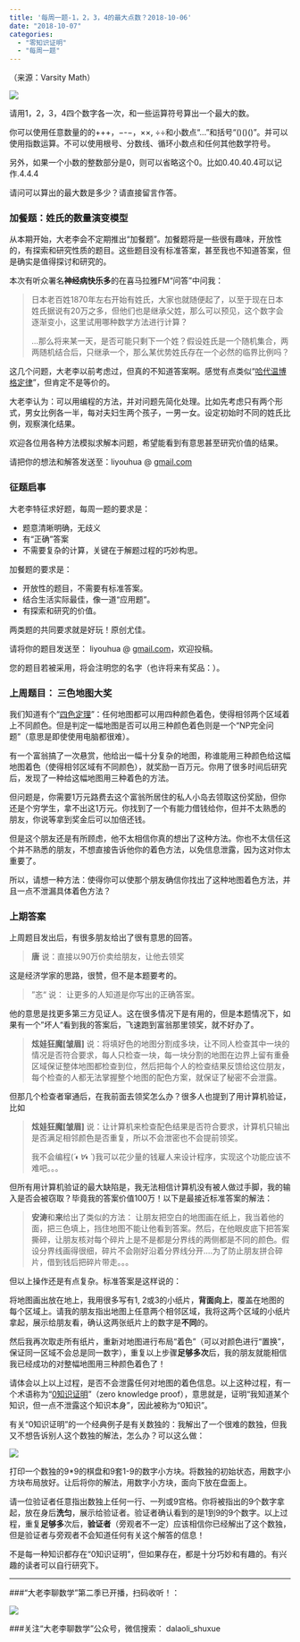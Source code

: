 ```yaml
---
title: '每周一题-1，2，3，4的最大点数？2018-10-06'
date: "2018-10-07"
categories:
  - "零知识证明"
  - "每周一题"
---
```


（来源：Varsity Math）

![](http://oy876kcmf.bkt.clouddn.com/FrqpPXIL_1B6FA4kwgh6oW-4Uiaw)

请用1，2，3，4四个数字各一次，和一些运算符号算出一个最大的数。

你可以使用任意数量的的<span class="katex--inline"><span class="katex"><span class="katex-mathml">++</span><span class="katex-html"><span class="base"><span class="mord">+</span></span></span></span></span>，<span class="katex--inline"><span class="katex"><span class="katex-mathml">−-</span><span class="katex-html"><span class="base"><span class="mord">−</span></span></span></span></span>，<span class="katex--inline"><span class="katex"><span class="katex-mathml">×\times</span><span class="katex-html"><span class="base"><span class="mord">×</span></span></span></span></span>, <span class="katex--inline"><span class="katex"><span class="katex-mathml">÷\div</span><span class="katex-html"><span class="base"><span class="mord">÷</span></span></span></span></span>和小数点“<span class="katex--inline"><span class="katex"><span class="katex-mathml">..</span><span class="katex-html"><span class="base"><span class="mord">.</span></span></span></span></span>”和括号“<span class="katex--inline"><span class="katex"><span class="katex-mathml">()()</span><span class="katex-html"><span class="base"><span class="mopen">(</span><span class="mclose">)</span></span></span></span></span>”。并可以使用指数运算。不可以使用根号、分数线、循环小数点和任何其他数学符号。

另外，如果一个小数的整数部分是0，则可以省略这个0。比如<span class="katex--inline"><span class="katex"><span class="katex-mathml">0.40.4</span><span class="katex-html"><span class="base"><span class="mord">0</span><span class="mord">.</span><span class="mord">4</span></span></span></span></span>可以记作<span class="katex--inline"><span class="katex"><span class="katex-mathml">.4.4</span><span class="katex-html"><span class="base"><span class="mord">.</span><span class="mord">4</span></span></span></span></span>

请问可以算出的最大数是多少？请直接留言作答。

<h3 id="加餐题：姓氏的数量演变模型">加餐题：姓氏的数量演变模型</h3>

从本期开始，大老李会不定期推出“加餐题”。加餐题将是一些很有趣味，开放性的，有探索和研究性质的题目。这些题目没有标准答案，甚至我也不知道答案，但是确实是值得探讨和研究的。

本次有听众署名**神经病快乐多**的在喜马拉雅FM“问答”中问我：

<blockquote>日本老百姓1870年左右开始有姓氏，大家也就随便起了，以至于现在日本姓氏据说有20万之多，但他们也是继承父姓，那么可以预见，这个数字会逐渐变小，这里试用哪种数学方法进行计算？

…那么将来某一天，是否可能只剩下一个姓？假设姓氏是一个随机集合，两两随机结合后，只继承一个，那么某优势姓氏存在一个必然的临界比例吗？</blockquote>

这几个问题，大老李以前考虑过，但真的不知道答案啊。感觉有点类似“<a href="https://dalaoli-shuxue.github.io/2018/01/01/e5-9f-ba-e5-9b-a0-e7-9a-84-e5-a5-87-e5-a6-99-e5-b9-b3-e8-a1-a1-e5-93-88-e4-bb-a3-e6-b8-a9-e4-bc-af-e6-a0-bc-e5-ae-9a-e5-be-8b-e7-9a-84-e5-8f-91-e7-8e-b0.html">哈代温博格定律</a>”，但肯定不是等价的。

大老李认为：可以用编程的方法，并对问题先简化处理。比如先考虑只有两个形式，男女比例各一半，每对夫妇生两个孩子，一男一女。设定初始时不同的姓氏比例，观察演化结果。

欢迎各位用各种方法模拟求解本问题，希望能看到有意思甚至研究价值的结果。

请把你的想法和解答发送至：liyouhua @ <a href="http://gmail.com">gmail.com</a>

<h3 id="征题启事">征题启事</h3>

大老李特征求好题，每周一题的要求是：

<ul>
    <li>题意清晰明确，无歧义</li>
    <li>有“正确”答案</li>
    <li>不需要复杂的计算，关键在于解题过程的巧妙构思。</li>
</ul>

加餐题的要求是：

<ul>
    <li>开放性的题目，不需要有标准答案。</li>
    <li>结合生活实际最佳，像一道“应用题”。</li>
    <li>有探索和研究的价值。</li>
</ul>

两类题的共同要求就是好玩！原创尤佳。

请将你的题目发送至： liyouhua @ <a href="http://gmail.com">gmail.com</a>，欢迎投稿。

您的题目若被采用，将会注明您的名字（也许将来有奖品：）。

<h3 id="上周题目：-三色地图大奖">上周题目： 三色地图大奖</h3>

我们知道有个“<a href="https://zh.wikipedia.org/zh-hans/%E5%9B%9B%E8%89%B2%E5%AE%9A%E7%90%86">四色定理</a>”：任何地图都可以用四种颜色着色，使得相邻两个区域着上不同颜色。但是判定一幅地图是否可以用三种颜色着色则是一个“NP完全问题"（意思是即使使用电脑都很难）。

有一个富翁搞了一次悬赏，他给出一幅十分复杂的地图，称谁能用三种颜色给这幅地图着色（使得相邻区域有不同颜色），就奖励一百万元。你用了很多时间后研究后，发现了一种给这幅地图用三种着色的方法。

但问题是，你需要1万元路费去这个富翁所居住的私人小岛去领取这份奖励，但你还是个穷学生，拿不出这1万元。你找到了一个有能力借钱给你，但并不太熟悉的朋友，你说等拿到奖金后可以加倍还钱。

但是这个朋友还是有所顾虑，他不太相信你真的想出了这种方法。你也不太信任这个并不熟悉的朋友，不想直接告诉他你的着色方法，以免信息泄露，因为这对你太重要了。

所以，请想一种方法：使得你可以使那个朋友确信你找出了这种地图着色方法，并且一点不泄漏具体着色方法？

<h3 id="上期答案">上期答案</h3>

上周题目发出后，有很多朋友给出了很有意思的回答。

<blockquote>**唐** 说：直接以90万价卖给朋友，让他去领奖</blockquote>

这是经济学家的思路，很赞，但不是本题要考的。

<blockquote>”忞“ 说： 让更多的人知道是你写出的正确答案。</blockquote>

他的意思是找更多第三方见证人。这在很多情况下是有用的，但是本题情况下，如果有一个”坏人“看到我的答案后，飞速跑到富翁那里领奖，就不好办了。

<blockquote>**炫娃狂魔[皱眉]** 说：将填好色的地图分割成多块，让不同人检查其中一块的情况是否符合要求，每人只检查一块，每一块分割的地图在边界上留有重叠区域保证整体地图都检查到位，然后把每个人的检查结果反馈给这位朋友，每个检查的人都无法掌握整个地图的配色方案，就保证了秘密不会泄露。</blockquote>

但那几个检查者窜通后，在我前面去领奖怎么办？很多人也提到了用计算机验证，比如

<blockquote>**炫娃狂魔[皱眉]** 说：让计算机来检查配色结果是否符合要求，计算机只输出是否满足相邻颜色是否重复，所以不会泄密也不会提前领奖。

我不会编程(*´◐∀◐`*)我可以花少量的钱雇人来设计程序，实现这个功能应该不难吧。。。</blockquote>

但所有用计算机验证的最大缺陷是，我无法相信计算机没有被人做过手脚，我的输入是否会被窃取？毕竟我的答案价值100万！以下是最接近标准答案的解法：

<blockquote>**安涛**和**来**给出了类似的方法： 让朋友把空白的地图画在纸上，我当着他的面，把三色填上，挡住地图不能让他看到答案。然后，在他眼皮底下把答案撕碎，让朋友核对每个碎片上是不是都是分界线的两侧都是不同的颜色。假设分界线画得很细，碎片不会刚好沿着分界线分开….为了防止朋友拼合碎片，借到钱后把碎片带走。。。</blockquote>

但以上操作还是有点复杂。标准答案是这样说的：

将地图画出放在地上，我用很多写有1, 2或3的小纸片，**背面向上**，覆盖在地图的每个区域上。请我的朋友指出地图上任意两个相邻区域，我将这两个区域的小纸片拿起，展示给朋友看，确认这两张纸片上的数字是**不同**的。

然后我再次取走所有纸片，重新对地图进行布局“着色”（可以对颜色进行“置换”，保证同一区域不会总是同一数字），重复以上步骤**足够多次**后，我的朋友就能相信我已经成功的对整幅地图用三种颜色着色了！

请体会以上以上过程，是否不会泄露任何对地图的着色信息。以上这种过程，有一个术语称为“<a href="https://en.wikipedia.org/wiki/Zero-knowledge_proof">0知识证明</a>”（zero knowledge proof），意思就是，证明“我知道某个知识，但一点不泄露这个知识本身”，因此被称为“0知识”。

有关“0知识证明”的一个经典例子是有关数独的：我解出了一个很难的数独，但我又不想告诉别人这个数独的解法，怎么办？可以这么做：

![](http://oy876kcmf.bkt.clouddn.com/FuZyOOZtWjfWB3x68D01c9uTeROR)

打印一个数独的9*9的棋盘和9套1-9的数字小方块。将数独的初始状态，用数字小方块布局放好。让后将你的解法，用数字小方块，面向下放在盘面上。

请一位验证者任意指出数独上任何一行、一列或9宫格。你将被指出的9个数字拿起，放在身后**洗匀**，展示给验证者。验证者确认看到的是1到9的9个数字。以上过程，重复**足够多**次后，**验证者**（旁观者不一定）应该相信你已经解出了这个数独，但是验证者与旁观者不会知道任何有关这个解答的信息！

不是每一种知识都存在“0知识证明”，但如果存在，都是十分巧妙和有趣的。有兴趣的读者可以自行研究下。

<hr />

###"大老李聊数学”第二季已开播，扫码收听！：

![](https://upload-images.jianshu.io/upload_images/348687-157cd7585d8e4ebc?imageMogr2/auto-orient/strip%7CimageView2/2/w/432)

###关注“大老李聊数学”公众号，微信搜索： dalaoli_shuxue